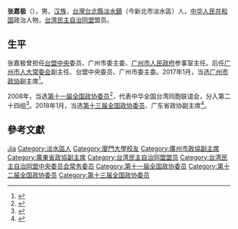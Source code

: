 '''张嘉极'''（{{bd|1959年|5月||catIdx=Zhang张}}），男，[[汉族|汉族]]，[[台灣|台灣]][[台北縣|台北縣]][[淡水區|淡水鎮]]（今新北市淡水區）人，[[中华人民共和国|中华人民共和国]]政治人物，[[台湾民主自治同盟|台湾民主自治同盟]]盟员。

== 生平 ==
张嘉极曾担任[[台盟中央|台盟中央]]委员、广州市委主委、[[广州市人民政府|广州市人民政府]]参事室主任。后任[[广州市人大常委会|广州市人大常委会]]副主任、台盟中央委员、广州市委主委。2017年1月，当选[[广州市政协|广州市政协]]副主席<ref>{{cite web|url=http://www.thepaper.cn/newsDetail_forward_1595614|title=广东省人大常委会副主任刘悦伦当选广州市政协主席|publisher=澎湃新闻|accessdate=2017-01-07|archive-date=2017-01-09|archive-url=https://web.archive.org/web/20170109020754/http://www.thepaper.cn/newsDetail_forward_1595614|dead-url=no}}</ref>。

2008年，当选[[第十一届全国政协委员|第十一届全国政协委员]]<ref>{{cite news|title=第十一届全国政协委员名单|url=http://www.indaa.com.cn/zt/2009qglh/zxzs/200903/t20090303_127573.html|accessdate=2013-04-09|newspaper=新华社北京1月25日电 中国人民政治协商会议第十一届全国委员会委员名单(共2237人，2008年1月25日政协第十届全国委员会常务委员会第二十次会议通过)|date=2008年1月25日|deadurl=yes|archiveurl=https://web.archive.org/web/20130928014403/http://www.indaa.com.cn/zt/2009qglh/zxzs/200903/t20090303_127573.html|archivedate=2013年9月28日|df=}}</ref>，代表中华全国台湾同胞联谊会，分入第二十四组<ref>{{cite news|title=全国政协信息-张嘉极|url=http://www.cppcc.gov.cn/CMS/wylibary/showJcwyxtInfoWylibary.action?tabJcwyxt.guid=11W0008000&wytype=wjwy|accessdate=2013-04-11|newspaper=全国政协委员会|archive-date=2018-01-27|archive-url=https://web.archive.org/web/20180127083832/http://www.cppcc.gov.cn/CMS/wylibary/showJcwyxtInfoWylibary.action?tabJcwyxt.guid=11W0008000&wytype=wjwy|dead-url=no}}</ref>。2018年1月，当选[[中国人民政治协商会议第十三届全国委员会委员名单|第十三届全国政协委员]]、广东省政协副主席<ref>{{Cite web|url=http://sports.163.com/18/0126/06/D92BRKK400051C89.html|title=中国人民政治协商会议第十三届全国委员会委员名单|accessdate=2018-01-26|last=|work=网易|archive-url=https://web.archive.org/web/20180127143232/http://sports.163.com/18/0126/06/D92BRKK400051C89.html|archive-date=2018-01-27|dead-url=yes}}</ref>。

== 參考文獻 ==
{{reflist}}

{{广东省领导人}}
{{台湾民主自治同盟第十届中央委员会}}

{{Authority control}}
{{DEFAULTSORT:Zhang张}}
[[Category:张姓|Jia]]
[[Category:淡水區人|Category:淡水區人]]
[[Category:廈門大學校友|Category:廈門大學校友]]
[[Category:廣州市政協副主席|Category:廣州市政協副主席]]
[[Category:廣東省政協副主席|Category:廣東省政協副主席]]
[[Category:台湾民主自治同盟盟员|Category:台湾民主自治同盟盟员]]
[[Category:台湾民主自治同盟中央委员会常务委员|Category:台湾民主自治同盟中央委员会常务委员]]
[[Category:第十一届全国政协委员|Category:第十一届全国政协委员]]
[[Category:第十二届全国政协委员|Category:第十二届全国政协委员]]
[[Category:第十三届全国政协委员|Category:第十三届全国政协委员]]